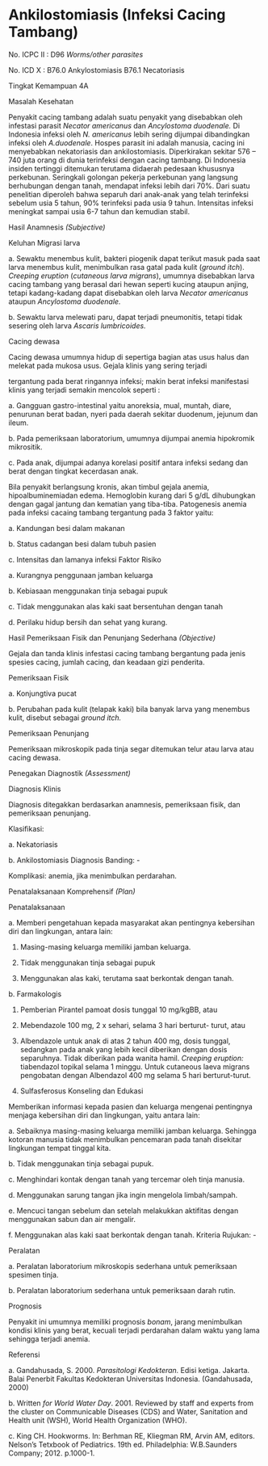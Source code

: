 # Ankilostomiasis (Infeksi Cacing Tambang)

No. ICPC II : D96 _Worms/other parasites_

No. ICD X : B76.0 Ankylostomiasis B76.1 Necatoriasis

Tingkat Kemampuan 4A

Masalah Kesehatan

Penyakit cacing tambang adalah suatu penyakit yang disebabkan oleh infestasi parasit _Necator americanus_ dan _Ancylostoma_ _duodenale._ Di Indonesia infeksi oleh _N. americanus_ lebih sering dijumpai dibandingkan infeksi oleh _A.duodenale_. Hospes parasit ini adalah manusia, cacing ini menyebabkan nekatoriasis dan ankilostomiasis. Diperkirakan sekitar 576 – 740 juta orang di dunia terinfeksi dengan cacing tambang. Di Indonesia insiden tertinggi ditemukan terutama didaerah pedesaan khususnya perkebunan. Seringkali golongan pekerja perkebunan yang langsung berhubungan dengan tanah, mendapat infeksi lebih dari 70%. Dari suatu penelitian diperoleh bahwa separuh dari anak-anak yang telah terinfeksi sebelum usia 5 tahun, 90% terinfeksi pada usia 9 tahun. Intensitas infeksi meningkat sampai usia 6-7 tahun dan kemudian stabil.

Hasil Anamnesis _(Subjective)_

Keluhan Migrasi larva

a. Sewaktu menembus kulit, bakteri piogenik dapat terikut masuk pada saat larva menembus kulit, menimbulkan rasa gatal pada kulit (_ground itch_). _Creeping eruption_ (_cutaneous larva migrans_), umumnya disebabkan larva cacing tambang yang berasal dari hewan seperti kucing ataupun anjing, tetapi kadang-kadang dapat disebabkan oleh larva _Necator americanus_ ataupun _Ancylostoma duodenale._

b. Sewaktu larva melewati paru, dapat terjadi pneumonitis, tetapi tidak sesering oleh larva _Ascaris lumbricoides._

Cacing dewasa

Cacing dewasa umumnya hidup di sepertiga bagian atas usus halus dan melekat pada mukosa usus. Gejala klinis yang sering terjadi

 

tergantung pada berat ringannya infeksi; makin berat infeksi manifestasi klinis yang terjadi semakin mencolok seperti :

a. Gangguan gastro-intestinal yaitu anoreksia, mual, muntah, diare, penurunan berat badan, nyeri pada daerah sekitar duodenum, jejunum dan ileum.

b. Pada pemeriksaan laboratorium, umumnya dijumpai anemia hipokromik mikrositik.

c. Pada anak, dijumpai adanya korelasi positif antara infeksi sedang dan berat dengan tingkat kecerdasan anak.

Bila penyakit berlangsung kronis, akan timbul gejala anemia, hipoalbuminemiadan edema. Hemoglobin kurang dari 5 g/dL dihubungkan dengan gagal jantung dan kematian yang tiba-tiba. Patogenesis anemia pada infeksi cacaing tambang tergantung pada 3 faktor yaitu:

a. Kandungan besi dalam makanan

b. Status cadangan besi dalam tubuh pasien

c. Intensitas dan lamanya infeksi Faktor Risiko

a. Kurangnya penggunaan jamban keluarga

b. Kebiasaan menggunakan tinja sebagai pupuk

c. Tidak menggunakan alas kaki saat bersentuhan dengan tanah

d. Perilaku hidup bersih dan sehat yang kurang.

Hasil Pemeriksaan Fisik dan Penunjang Sederhana _(Objective)_

Gejala dan tanda klinis infestasi cacing tambang bergantung pada jenis spesies cacing, jumlah cacing, dan keadaan gizi penderita.

Pemeriksaan Fisik

a. Konjungtiva pucat

b. Perubahan pada kulit (telapak kaki) bila banyak larva yang menembus kulit, disebut sebagai _ground itch._

Pemeriksaan Penunjang

Pemeriksaan mikroskopik pada tinja segar ditemukan telur atau larva atau cacing dewasa.

Penegakan Diagnostik _(Assessment)_

Diagnosis Klinis

 

Diagnosis ditegakkan berdasarkan anamnesis, pemeriksaan fisik, dan pemeriksaan penunjang.

Klasifikasi:

a. Nekatoriasis

b. Ankilostomiasis Diagnosis Banding: -

Komplikasi: anemia, jika menimbulkan perdarahan.

Penatalaksanaan Komprehensif _(Plan)_

Penatalaksanaan

a. Memberi pengetahuan kepada masyarakat akan pentingnya kebersihan diri dan lingkungan, antara lain:

1) Masing-masing keluarga memiliki jamban keluarga.

2) Tidak menggunakan tinja sebagai pupuk

3) Menggunakan alas kaki, terutama saat berkontak dengan tanah.

b. Farmakologis

1) Pemberian Pirantel pamoat dosis tunggal 10 mg/kgBB, atau

2) Mebendazole 100 mg, 2 x sehari, selama 3 hari berturut- turut, atau

3) Albendazole untuk anak di atas 2 tahun 400 mg, dosis tunggal, sedangkan pada anak yang lebih kecil diberikan dengan dosis separuhnya. Tidak diberikan pada wanita hamil. _Creeping eruption:_ tiabendazol topikal selama 1 minggu. Untuk cutaneous laeva migrans pengobatan dengan Albendazol 400 mg selama 5 hari berturut-turut.

4) Sulfasferosus Konseling dan Edukasi

Memberikan informasi kepada pasien dan keluarga mengenai pentingnya menjaga kebersihan diri dan lingkungan, yaitu antara lain:

a. Sebaiknya masing-masing keluarga memiliki jamban keluarga. Sehingga kotoran manusia tidak menimbulkan pencemaran pada tanah disekitar lingkungan tempat tinggal kita.

b. Tidak menggunakan tinja sebagai pupuk.

 

c. Menghindari kontak dengan tanah yang tercemar oleh tinja manusia.

d. Menggunakan sarung tangan jika ingin mengelola limbah/sampah.

e. Mencuci tangan sebelum dan setelah melakukkan aktifitas dengan menggunakan sabun dan air mengalir.

f. Menggunakan alas kaki saat berkontak dengan tanah. Kriteria Rujukan: -

Peralatan

a. Peralatan laboratorium mikroskopis sederhana untuk pemeriksaan spesimen tinja.

b. Peralatan laboratorium sederhana untuk pemeriksaan darah rutin.

Prognosis

Penyakit ini umumnya memiliki prognosis _bonam_, jarang menimbulkan kondisi klinis yang berat, kecuali terjadi perdarahan dalam waktu yang lama sehingga terjadi anemia.

Referensi

a. Gandahusada, S. 2000. _Parasitologi Kedokteran._ Edisi ketiga. Jakarta. Balai Penerbit Fakultas Kedokteran Universitas Indonesia. (Gandahusada, 2000)

b. Written _for World Water Day_. 2001. Reviewed by staff and experts from the cluster on Communicable Diseases (CDS) and Water, Sanitation and Health unit (WSH), World Health Organization (WHO).

c. King CH. Hookworms. In: Berhman RE, Kliegman RM, Arvin AM, editors. Nelson’s Tetxbook of Pediatrics. 19th ed. Philadelphia: W.B.Saunders Company; 2012. p.1000-1.

